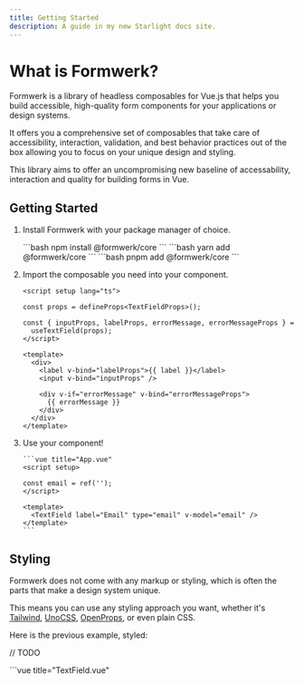 ```yaml
---
title: Getting Started
description: A guide in my new Starlight docs site.
---
```



# What is Formwerk?

Formwerk is a library of headless composables for Vue.js that helps you build accessible, high-quality form components for your applications or design systems.

It offers you a comprehensive set of composables that take care of accessibility, interaction, validation, and best behavior practices out of the box allowing you to focus on your unique design and styling.

This library aims to offer an uncompromising new baseline of accessability, interaction and quality for building forms in Vue.

## Getting Started

<Steps>

1.  Install Formwerk with your package manager of choice.

    <Tabs>

    <TabItem label="npm" icon="seti:npm">
      ```bash npm install @formwerk/core ```
    </TabItem>
    <TabItem label="yarn" icon="seti:yarn">
      ```bash yarn add @formwerk/core ```
    </TabItem>
    <TabItem label="pnpm" icon="pnpm">
      ```bash pnpm add @formwerk/core ```
    </TabItem>

    </Tabs>

2.  Import the composable you need into your component.

    ```vue title="TextField.vue"
    <script setup lang="ts">

    const props = defineProps<TextFieldProps>();

    const { inputProps, labelProps, errorMessage, errorMessageProps } =
      useTextField(props);
    </script>

    <template>
      <div>
        <label v-bind="labelProps">{{ label }}</label>
        <input v-bind="inputProps" />

        <div v-if="errorMessage" v-bind="errorMessageProps">
          {{ errorMessage }}
        </div>
      </div>
    </template>
    ```

3.  Use your component!

        ```vue title="App.vue"
        <script setup>

        const email = ref('');
        </script>

        <template>
          <TextField label="Email" type="email" v-model="email" />
        </template>
        ```

    </Steps>

## Styling

Formwerk does not come with any markup or styling, which is often the parts that make a design system unique.

This means you can use any styling approach you want, whether it's [Tailwind](https://tailwindcss.com/), [UnoCSS](https://unocss.dev/), [OpenProps](https://open-props.style/), or even plain CSS.

Here is the previous example, styled:

<Tabs>

<TabItem label="CSS">// TODO</TabItem>

<TabItem label="Tailwind">
  ```vue title="TextField.vue"
  <script setup lang="ts">

    const props = defineProps<TextFieldProps>();

    const {
    inputProps,
    labelProps,
    errorMessage,
    errorMessageProps,
    } = useTextField(props);
    </script>

    <template>
      <div class="flex flex-col gap-1">
        <label v-bind="labelProps" class="text-sm font-medium">{{ label }}</label>
        <input v-bind="inputProps" class="border border-gray-300 focus:border-blue-500 focus:ring-blue-500 rounded-md p-2" />

        <div v-if="errorMessage" v-bind="errorMessageProps" class="text-sm text-red-500 font-medium">
          {{ errorMessage }}
        </div>
      </div>
    </template>

```
</TabItem>

</Tabs>

Formwerk leans heavily on aria attributes and native HTML states to provide a robust form experience but at the same time it means you can use these attributes to the style your elements, check out the [styling guide](/guides/extras/styling) for more.
```

